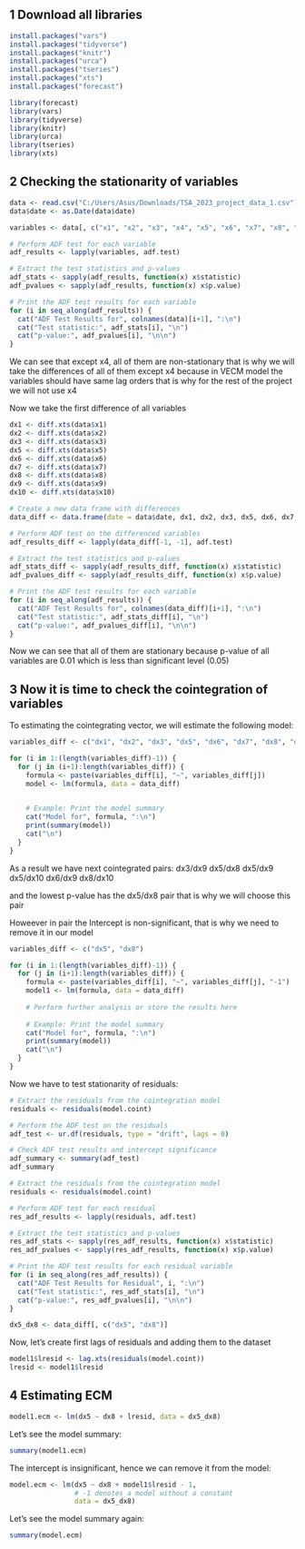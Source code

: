 ## 1 Download all libraries 

```r
install.packages("vars")
install.packages("tidyverse")
install.packages("knitr")
install.packages("urca")
install.packages("tseries")
install.packages("xts")
install.packages("forecast")
```

```r

library(forecast)
library(vars)
library(tidyverse)
library(knitr)
library(urca)
library(tseries)
library(xts)

```


## 2 Checking the stationarity of variables
```r

data <- read.csv("C:/Users/Asus/Downloads/TSA_2023_project_data_1.csv")
data$date <- as.Date(data$date)

```

```r

variables <- data[, c("x1", "x2", "x3", "x4", "x5", "x6", "x7", "x8", "x9", "x10")]

# Perform ADF test for each variable
adf_results <- lapply(variables, adf.test)

# Extract the test statistics and p-values
adf_stats <- sapply(adf_results, function(x) x$statistic)
adf_pvalues <- sapply(adf_results, function(x) x$p.value)

```

```r
# Print the ADF test results for each variable
for (i in seq_along(adf_results)) {
  cat("ADF Test Results for", colnames(data)[i+1], ":\n")
  cat("Test statistic:", adf_stats[i], "\n")
  cat("p-value:", adf_pvalues[i], "\n\n")
}

```

We can see that except x4, all of them are non-stationary
that is why we will take the differences of all of them except x4 because 
in VECM model the variables should have same lag orders
that is why for the rest of the project we will not use x4

Now we take the first difference of all variables

```r

dx1 <- diff.xts(data$x1)
dx2 <- diff.xts(data$x2)
dx3 <- diff.xts(data$x3)
dx5 <- diff.xts(data$x5)
dx6 <- diff.xts(data$x6)
dx7 <- diff.xts(data$x7)
dx8 <- diff.xts(data$x8)
dx9 <- diff.xts(data$x9)
dx10 <- diff.xts(data$x10)

```

```r

# Create a new data frame with differences
data_diff <- data.frame(date = data$date, dx1, dx2, dx3, dx5, dx6, dx7, dx8, dx9, dx10)

# Perform ADF test on the differenced variables
adf_results_diff <- lapply(data_diff[-1, -1], adf.test)

# Extract the test statistics and p-values
adf_stats_diff <- sapply(adf_results_diff, function(x) x$statistic)
adf_pvalues_diff <- sapply(adf_results_diff, function(x) x$p.value)
```

```r

# Print the ADF test results for each variable
for (i in seq_along(adf_results)) {
  cat("ADF Test Results for", colnames(data_diff)[i+1], ":\n")
  cat("Test statistic:", adf_stats_diff[i], "\n")
  cat("p-value:", adf_pvalues_diff[i], "\n\n")
}

```
Now we can see that all of them are stationary because 
p-value of all variables are 0.01 which is less than significant level (0.05)

## 3 Now it is time to check the cointegration of variables

To estimating the cointegrating vector, we will estimate the following model:

```r

variables_diff <- c("dx1", "dx2", "dx3", "dx5", "dx6", "dx7", "dx8", "dx9", "dx10")

for (i in 1:(length(variables_diff)-1)) {
  for (j in (i+1):length(variables_diff)) {
    formula <- paste(variables_diff[i], "~", variables_diff[j])
    model <- lm(formula, data = data_diff)
    

    # Example: Print the model summary
    cat("Model for", formula, ":\n")
    print(summary(model))
    cat("\n")
  }
}

```

As a result we have next cointegrated pairs:
dx3/dx9
dx5/dx8
dx5/dx9
dx5/dx10
dx6/dx9
dx8/dx10

and the lowest p-value has the dx5/dx8 pair that is why we will choose this pair

Howeever in pair the Intercept is non-significant, 
that is why we need to remove it in our model

```r

variables_diff <- c("dx5", "dx8")

for (i in 1:(length(variables_diff)-1)) {
  for (j in (i+1):length(variables_diff)) {
    formula <- paste(variables_diff[i], "~", variables_diff[j], "-1")  # Exclude intercept term
    model1 <- lm(formula, data = data_diff)
    
    # Perform further analysis or store the results here
    
    # Example: Print the model summary
    cat("Model for", formula, ":\n")
    print(summary(model))
    cat("\n")
  }
}

```


Now we have to test stationarity of residuals:

```r

# Extract the residuals from the cointegration model
residuals <- residuals(model.coint)

# Perform the ADF test on the residuals
adf_test <- ur.df(residuals, type = "drift", lags = 0)

# Check ADF test results and intercept significance
adf_summary <- summary(adf_test)
adf_summary

```

```r

# Extract the residuals from the cointegration model
residuals <- residuals(model.coint)

# Perform ADF test for each residual
res_adf_results <- lapply(residuals, adf.test)

# Extract the test statistics and p-values
res_adf_stats <- sapply(res_adf_results, function(x) x$statistic)
res_adf_pvalues <- sapply(res_adf_results, function(x) x$p.value)


```


```r

# Print the ADF test results for each residual variable
for (i in seq_along(res_adf_results)) {
  cat("ADF Test Results for Residual", i, ":\n")
  cat("Test statistic:", res_adf_stats[i], "\n")
  cat("p-value:", res_adf_pvalues[i], "\n\n")
}

```




```r
dx5_dx8 <- data_diff[, c("dx5", "dx8")]
```



Now, let's create first lags of residuals and adding them to the dataset

```r
model1$lresid <- lag.xts(residuals(model.coint))
lresid <- model1$lresid

```



## 4 Estimating ECM

```r
model1.ecm <- lm(dx5 ~ dx8 + lresid, data = dx5_dx8) 
```

Let's see the model summary:
```r
summary(model1.ecm)
```

The intercept is insignificant, hence we can remove it from the model:

```r
model.ecm <- lm(dx5 ~ dx8 + model1$lresid - 1,
                # -1 denotes a model without a constant
                data = dx5_dx8) 
```

Let's see the model summary again:
```r
summary(model.ecm)
```

